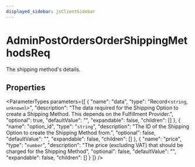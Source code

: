 ```yaml
---
displayed_sidebar: jsClientSidebar
---
```



# AdminPostOrdersOrderShippingMethodsReq

The shipping method's details.

## Properties

<ParameterTypes parameters={[
  {
    "name": "data",
    "type": "Record<`string`, `unknown`\\>",
    "description": "The data required for the Shipping Option to create a Shipping Method. This depends on the Fulfillment Provider.",
    "optional": true,
    "defaultValue": "",
    "expandable": false,
    "children": []
  },
  {
    "name": "option_id",
    "type": "`string`",
    "description": "The ID of the Shipping Option to create the Shipping Method from.",
    "optional": false,
    "defaultValue": "",
    "expandable": false,
    "children": []
  },
  {
    "name": "price",
    "type": "`number`",
    "description": "The price (excluding VAT) that should be charged for the Shipping Method",
    "optional": false,
    "defaultValue": "",
    "expandable": false,
    "children": []
  }
]} />
